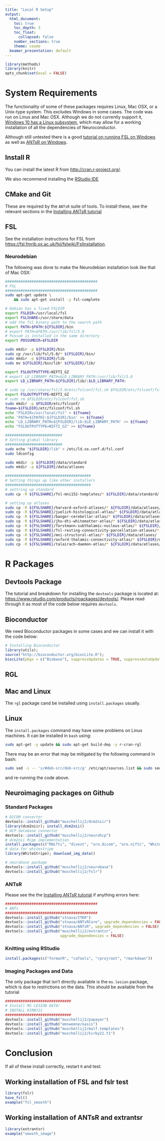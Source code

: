```yaml
---
title: "Local R Setup"
output:
  html_document:
    toc: true
    toc_depth: 3
    toc_float:
      collapsed: false
    number_sections: true   
    theme: cosmo
  beamer_presentation: default
---
```



```r
library(methods)
library(knitr)
opts_chunk$set(eval = FALSE)
```

# System Requirements

The functionality of some of these packages requires Linux, Mac OSX, or a Unix-type system.   This excludes Windows in some cases.  The code was run on Linux and Mac OSX.  Although we do not currently support it, [Windows 10 has a Linux subsystem ](https://msdn.microsoft.com/en-us/commandline/wsl/install_guide), which may allow for a working installation of all the dependencies of Neuroconductor. 

Although still untested there is a good [tutorial on running FSL on Windows](http://www.nemotos.net/?p=1481) as well as [ANTsR on Windows](https://github.com/stnava/ANTsR/wiki/Installing-ANTsR-in-Windows-10-(along-with-FSL,-Rstudio,-Freesurfer,-etc)).  

## Install R

You can install the latest R from [http://cran.r-project.org/](http://cran.r-project.org/).

We also recommend installing the  [RStudio IDE](https://www.rstudio.com/products/rstudio/download/)

## CMake and Git

These are required by the `ANTsR` suite of tools.  To install these, see the relevant sections in the [Installing ANTsR tutorial ](http://johnmuschelli.com/neuroc/installing_ANTsR/index.html)


## FSL
See the installation instructions for FSL from [https://fsl.fmrib.ox.ac.uk/fsl/fslwiki/FslInstallation](https://fsl.fmrib.ox.ac.uk/fsl/fslwiki/FslInstallation).  

### Neurodebian
The following was done to make the Neurodebian installation look like that of Mac OSX:
```bash
##########################################
# FSL
##########################################
sudo apt-get update \
    && sudo apt-get install -y fsl-complete

# Debian has a fixed FSLDIR
export FSLDIR=/usr/local/fsl
export FSLSHARE=/usr/share/data
# add the fsl binary path to the search path
export PATH=$PATH:${FSLDIR}/bin
# export PATH=$PATH:/usr/lib/fsl/5.0
# Possum is installed in the same directory
export POSSUMDIR=$FSLDIR

sudo mkdir -p ${FSLDIR}/bin
sudo cp /usr/lib/fsl/5.0/* ${FSLDIR}/bin/
sudo mkdir -p ${FSLDIR}/lib
sudo mv ${FSLDIR}/bin/lib* ${FSLDIR}/lib/

export FSLOUTPUTTYPE=NIFTI_GZ
# export LD_LIBRARY_PATH=$LD_LIBRARY_PATH:/usr/lib/fsl/5.0
export LD_LIBRARY_PATH=${FSLDIR}/lib/:$LD_LIBRARY_PATH:

# sudo cp /usr/share/fsl/5.0/etc/fslconf/fsl.sh $FSLDIR/etc/fslconf/fsl.sh
export FSLOUTPUTTYPE=NIFTI_GZ
# sudo rm $FSLDIR/etc/fslconf/fsl.sh
sudo mkdir -p $FSLDIR/etc/fslconf/
fname=${FSLDIR}/etc/fslconf/fsl.sh
echo "FSLDIR=/usr/local/fsl" > ${fname}
echo 'PATH=${PATH}:${FSLDIR}/bin' >> ${fname}
echo 'LD_LIBRARY_PATH=${FSLDIR}/lib:$LD_LIBRARY_PATH' >> ${fname}
echo "FSLOUTPUTTYPE=NIFTI_GZ" >> ${fname}

##########################
# Setting global library
##########################
sudo echo "${FSLDIR}/lib" > /etc/ld.so.conf.d/fsl.conf
sudo ldconfig

sudo mkdir -p ${FSLDIR}/data/standard
sudo mkdir -p ${FSLDIR}/data/atlases 

#######################################
# Setting things up like other installers
#######################################
# settring up standard
sudo cp -R ${FSLSHARE}/fsl-mni152-templates/* ${FSLDIR}/data/standard/

# setting up atlases
sudo cp -R ${FSLSHARE}/harvard-oxford-atlases/* ${FSLDIR}/data/atlases/
sudo cp -R ${FSLSHARE}/juelich-histological-atlas/* ${FSLDIR}/data/atlases/
sudo cp -R ${FSLSHARE}/bangor-cerebellar-atlas/* ${FSLDIR}/data/atlases/
sudo cp -R ${FSLSHARE}/jhu-dti-whitematter-atlas/* ${FSLDIR}/data/atlases/
sudo cp -R ${FSLSHARE}/forstmann-subthalamic-nucleus-atlas/* ${FSLDIR}/data/atlases/
sudo cp -R ${FSLSHARE}/fsl-resting-connectivity-parcellation-atlases/* ${FSLDIR}/data/atlases/
sudo cp -R ${FSLSHARE}/mni-structural-atlas/* ${FSLDIR}/data/atlases/
sudo cp -R ${FSLSHARE}/oxford-thalamic-connectivity-atlas/* ${FSLDIR}/data/atlases/
sudo cp -R ${FSLSHARE}/talairach-daemon-atlas/* ${FSLDIR}/data/atlases/ 
```

# R Packages
## Devtools Package

The tutorial and breakdown for installing the `devtools` package is located at: [https://www.rstudio.com/products/rpackages/devtools/](https://www.rstudio.com/products/rpackages/devtools/).  Please read through it as most of the code below requires `devtools`.

## Bioconductor
We need Bioconductor packages in some cases and we can install it with the code below:

```r
# Installing Bioconductor
library(utils); 
source("http://bioconductor.org/biocLite.R"); 
biocLite(pkgs = c("Biobase"), suppressUpdates = TRUE, suppressAutoUpdate = TRUE, ask = FALSE)
```

## RGL

## Mac and Linux
The `rgl` package cand be installed using `install.packages` usually.

## Linux
The `install.packages` command may have some problems on Linux machines.  It can be installed in `bash` using: 
```bash
sudo apt-get -y update && sudo apt-get build-dep -y r-cran-rgl 
```

There may be an error that may be mitigated by the following command in bash:
```bash
sudo sed -i -- 's/#deb-src/deb-src/g' /etc/apt/sources.list && sudo sed -i -- 's/# deb-src/deb-src/g' /etc/apt/sources.list
```
and re-running the code above.


## Neuroimaging packages on Github

### Standard Packages
```r
# DICOM converter
devtools::install_github("muschellij2/dcm2niir")
library(dcm2niir); install_dcm2nii()
# HCP database connector
devtools::install_github("muschellij2/neurohcp")
# dcm2nii Rcpp implementation
install.packages(c("RNifti", "divest", "oro.dicom", "oro.nifti", "WhiteStripe"))
# data for whitestripe
library(WhiteStripe); download_img_data()

# neurobase package
devtools::install_github("muschellij2/neurobase")
devtools::install_github("muschellij2/fslr")
```

### ANTsR

Please see the the [Installing ANTsR tutorial ](http://johnmuschelli.com/neuroc/installing_ANTsR/index.html) if anything errors here:

```r
##########################################
# ANTs
##########################################
devtools::install_github("stnava/ITKR")
devtools::install_github("stnava/ANTsRCore", upgrade_dependencies = FALSE)
devtools::install_github("stnava/ANTsR", upgrade_dependencies = FALSE)
devtools::install_github("muschellij2/extrantsr", 
                         upgrade_dependencies = FALSE)
```

### Knitting using RStudio
```r
install.packages(c("formatR", "caTools", "rprojroot", "rmarkdown"))
```

### Imaging Packages and Data

The only package that isn't directly available is the `ms.lesion` package, which is due to restrictions on the data.  This should be available from the tutorial

```r
##############################
# Install MS LESION DATA!
# INSTALL KIRBY21
##############################
devtools::install_github("muschellij2/papayar")
devtools::install_github("emsweene/oasis")
devtools::install_github("muschellij2/malf.templates")
devtools::install_github("muschellij2/kirby21.t1")
```

# Conclusion
If all of these install correctly, restart `R` and test:

## Working installation of FSL and fslr test

```r
library(fslr)
have_fsl()
example("fsl_smooth")
```

## Working installation of ANTsR and extrantsr

```r
library(extrantsr)
example("smooth_image")
```
